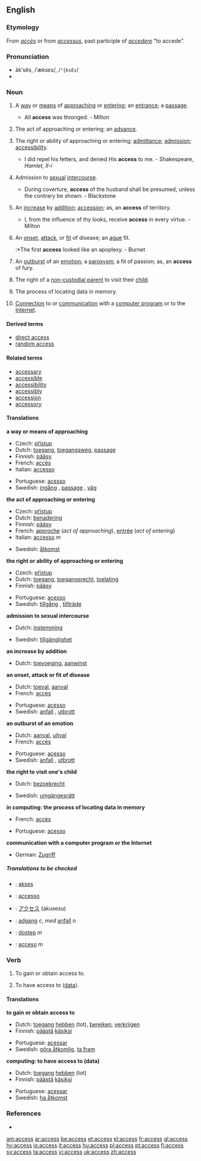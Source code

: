 ==English==

{{rank|ordinary|forms|complete|949|access|ways|grave|serious}}

===Etymology===
From {{F.}} ''[[accès]]'' or from {{L.}} ''[[accessus]]'', past participle of ''[[accedere]]'' "to accede".

===Pronunciation===
*ăkʹsĕs, /ˈæksɛs/, /<tt>"{ksEs</tt>/
*{{audio|en-us-access.ogg|Audio (US)}}

===Noun===
{{en-noun|es|-}}
#{{uncountable}} A [[way]] or [[means]] of [[approach]]ing or [[enter]]ing; an [[entrance]]; a [[passage]].
#* All '''access''' was thronged. - Milton
#{{uncountable}} The act of approaching or entering; an [[advance]].
#{{uncountable}} The right or ability of approaching or entering; [[admittance]]; [[admission]]; [[accessibility]].
#* I did repel his fetters, and denied His '''access''' to me. - Shakespeare, ''Hamlet, II-i''
#{{uncountable}} Admission to [[sexual]] [[intercourse]].
#* During coverture, '''access''' of the husband shall be presumed, unless the contrary be shown. - Blackstone
#{{countable}} An [[increase]] by [[addition]]; [[accession]]; as, an '''access''' of territory.
#* I, from the influence of thy looks, receive '''access''' in every virtue. - Milton
#{{countable}} An [[onset]], [[attack]], or [[fit]] of disease; an [[ague]] fit.
#:*The first '''access''' looked like an apoplexy. - Burnet
#{{countable}} An [[outburst]] of an [[emotion]]; a [[paroxysm]]; a fit of passion; as, an '''access''' of fury.
#{{uncountable}} {{law}} The right of a [[non-custodial parent]] to visit their [[child]].
#{{uncountable}} {{computing}} The process of locating data in memory.
#{{uncountable}} {{internet}} [[connection|Connection]] to or [[communication]] with a [[computer program]] or to the [[Internet]].

====Derived terms====
*[[direct access]]
*[[random access]]

====Related terms====
* [[accessary]]
* [[accessible]]
* [[accessibility]]
* [[accessibly]]
* [[accession]]
* [[accessory]]

====Translations====
'''a way or means of approaching'''
{{top}}
*Czech: [[přístup]] {{m}}
*Dutch: [[toegang]], [[toegangsweg]], [[passage]]
*Finnish: [[pääsy]]
*French: [[accès]] {{m}}
*Italian: [[accesso]] {{m}}
{{mid}}
*Portuguese: [[acesso]] {{m}}
*Swedish: [[ingång]] {{c}}, [[passage]] {{c}}, [[väg]] {{c}}
{{bottom}}

'''the act of approaching or entering'''
{{top}}
*Czech: [[přístup]] {{m}}
*Dutch: [[benadering]]
*Finnish: [[pääsy]]
*French: [[approche]] {{f}} (''act of approaching''), [[entrée#French|entrée]] {{f}} (''act of entering'')
*Italian: [[accesso]] ''m''
{{mid}}
*Swedish: [[åtkomst]] {{c}}
{{bottom}}

'''the right or ability of approaching or entering'''
{{top}}
*Czech: [[přístup]] {{m}}
*Dutch: [[toegang]], [[toegangsrecht]], [[toelating]]
*Finnish: [[pääsy]]
{{mid}}
*Portuguese: [[acesso]] {{m}}
*Swedish: [[tillgång]] {{c}}, [[tillträde]] {{c}}
{{bottom}}

'''admission to sexual intercourse'''
{{top}}
*Dutch: [[instemming]]
{{mid}}
*Swedish: [[tillgänglighet]] {{c}}
{{bottom}}

'''an increase by addition'''
{{top}}
*Dutch: [[toevoeging]], [[aanwinst]]
{{mid}}
{{bottom}}

'''an onset, attack or fit of disease'''
{{top}}
*Dutch: [[toeval]], [[aanval]]
*French: [[accès]] {{m}}
{{mid}}
*Portuguese: [[acesso]] {{m}}
*Swedish: [[anfall]] {{n}}, [[utbrott]] {{n}}
{{bottom}}

'''an outburst of an emotion'''
{{top}}
*Dutch: [[aanval]], [[uitval]]
*French: [[accès]] {{m}}
{{mid}}
*Portuguese: [[acesso]] {{m}}
*Swedish: [[anfall]] {{n}}, [[utbrott]] {{n}}
{{bottom}}

'''the right to visit one's child'''
{{top}}
*Dutch: [[bezoekrecht]] {{n}}
{{mid}}
*Swedish: [[umgängesrätt]] {{c}}
{{bottom}}

'''in computing: the process of locating data in memory'''
{{top}}
*French: [[accès]] {{m}}
{{mid}}
*Portuguese: [[acesso]] {{m}}
{{bottom}}

'''communication with a computer program or the Internet'''
{{top}}
*German: [[Zugriff]] {{m}}
{{mid}}
{{bottom}}

=====Translations to be checked=====
{{checktrans}}
*{{ttbc|Indonesian}}: [[akses]]
*{{ttbc|Interlingua}}: [[accesso]]
*{{ttbc|Japanese}}: [[アクセス]] (akusesu)
*{{ttbc|Norwegian}}: [[adgang]] ''c'', ''med'' [[anfall]] ''n''
*{{ttbc|Polish}}: [[dostęp]] ''m''
*{{ttbc|Spanish}}: [[acceso]] ''m''

===Verb===
{{en-verb|access|es}}

# {{transitive}} To gain or obtain access to.
# {{transitive}} {{computing}} To have access to ([[data]]).

====Translations====
'''to gain or obtain access to'''
{{top}}
* Dutch: [[toegang]] [[hebben]] (tot), [[bereiken]], [[verkrijgen]]
*Finnish: [[päästä]] [[käsiksi]]
{{mid}}
*Portuguese: [[acessar]]
*Swedish: [[göra åtkomlig]], [[ta fram]]
{{bottom}}

'''computing: to have access to (data)'''
{{top}}
*Dutch: [[toegang]] [[hebben]] (tot)
*Finnish: [[päästä]] [[käsiksi]]
{{mid}}
*Portuguese: [[acessar]]
*Swedish: [[ha åtkomst]]
{{bottom}}

===References===
*{{R:1913}}

[[am:access]]
[[ar:access]]
[[be:access]]
[[et:access]]
[[el:access]]
[[fr:access]]
[[gl:access]]
[[hy:access]]
[[io:access]]
[[it:access]]
[[hu:access]]
[[pl:access]]
[[pt:access]]
[[fi:access]]
[[sv:access]]
[[ta:access]]
[[vi:access]]
[[uk:access]]
[[zh:access]]